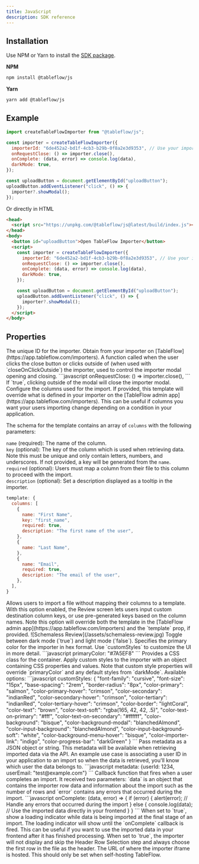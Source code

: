 ```yaml
---
title: JavaScript
description: SDK reference
---
```


## Installation

Use NPM or Yarn to install the [SDK package](https://www.npmjs.com/package/@tableflow/js).

**NPM**
```bash
npm install @tableflow/js
```
**Yarn**
```bash
yarn add @tableflow/js
```
## Example

```javascript
import createTableFlowImporter from "@tableflow/js";

const importer = createTableFlowImporter({
  importerId: "6de452a2-bd1f-4cb3-b29b-0f8a2e3d9353", // Use your importer ID from https://app.tableflow.com/importers
  onRequestClose: () => importer.close(),
  onComplete: (data, error) => console.log(data),
  darkMode: true,
});

const uploadButton = document.getElementById("uploadButton");
uploadButton.addEventListener("click", () => {
  importer?.showModal();
});
```

Or directly in HTML
```html
<head>
  <script src="https://unpkg.com/@tableflow/js@latest/build/index.js"></script>
</head>
<body>
  <button id="uploadButton">Open TableFlow Importer</button>
  <script>
    const importer = createTableFlowImporter({
      importerId: "6de452a2-bd1f-4cb3-b29b-0f8a2e3d9353", // Use your importer ID from https://app.tableflow.com/importers
      onRequestClose: () => importer.close(),
      onComplete: (data, error) => console.log(data),
      darkMode: true,
    });

    const uploadButton = document.getElementById("uploadButton");
    uploadButton.addEventListener("click", () => {
      importer?.showModal();
    });
  </script>
</body>
```

## Properties

<ResponseField name="importerId" type="string" required>
  The unique ID for the importer. Obtain from your importer on [TableFlow](https://app.tableflow.com/importers).
</ResponseField>

<ResponseField name="onRequestClose" type="function" required>
  A function called when the user clicks the close button or clicks outside of (when used with `closeOnClickOutside`)
  the importer, used to control the importer modal opening and closing.
  ```javascript
  onRequestClose: () => importer.close(),
  ```
</ResponseField>

<ResponseField name="closeOnClickOutside" type="boolean">
  If `true`, clicking outside of the modal will close the importer modal.
</ResponseField>

<ResponseField name="template" type="object">
  Configure the columns used for the import. If provided, this template will override what is defined in your importer
  on the [TableFlow admin app](https://app.tableflow.com/importers). This can be useful if columns you want your users
  importing change depending on a condition in your application.

  The schema for the template contains an array of `columns` with the following parameters:

  `name` (required): The name of the column. \
  `key` (optional): The key of the column which is used when retrieving data. Note this must be unique and only contain
  letters, numbers, and underscores. If not provided, a key will be generated from the `name`. \
  `required` (optional): Users must map a column from their file to this column to proceed with the import. \
  `description` (optional): Set a description displayed as a tooltip in the importer.
  ```javascript
  template: {
    columns: [
      {
        name: "First Name",
        key: "first_name",
        required: true,
        description: "The first name of the user",
      },
      {
        name: "Last Name",
      },
      {
        name: "Email",
        required: true,
        description: "The email of the user",
      },
    ],
  }
  ```
</ResponseField>

<ResponseField name="schemaless" type="boolean">
  Allows users to import a file without mapping their columns to a template. With this option enabled, the Review screen
  lets users input custom destination column keys, or use pre-generated keys based on the column names. Note this option
  will override both the template in the [TableFlow admin app](https://app.tableflow.com/importers) and the `template`
  prop, if provided.
  <Frame>
    ![Schemaless Review](/assets/schemaless-review.jpg)
  </Frame>
</ResponseField>

<ResponseField name="darkMode" type="boolean">
  Toggle between dark mode (`true`) and light mode (`false`).
</ResponseField>

<ResponseField name="primaryColor" type="string">
  Specifies the primary color for the importer in hex format. Use `customStyles` to customize the UI in more detail.
  ```javascript
  primaryColor: "#7A5EF8"
  ```
</ResponseField>

<ResponseField name="className" type="string">
  Provides a CSS class for the container.
</ResponseField>

<ResponseField name="customStyles" type="object">
  Apply custom styles to the importer with an object containing CSS properties and values. Note that custom style
  properties will override `primaryColor` and any default styles from `darkMode`.
  Available options:
  ```javascript
  customStyles: {
    "font-family": "cursive",
    "font-size": "15px",
    "base-spacing": "2rem",
    "border-radius": "8px",
    "color-primary": "salmon",
    "color-primary-hover": "crimson",
    "color-secondary": "indianRed",
    "color-secondary-hover": "crimson",
    "color-tertiary": "indianRed",
    "color-tertiary-hover": "crimson",
    "color-border": "lightCoral",
    "color-text": "brown",
    "color-text-soft": "rgba(165, 42, 42, .5)",
    "color-text-on-primary": "#fff",
    "color-text-on-secondary": "#ffffff",
    "color-background": "bisque",
    "color-background-modal": "blanchedAlmond",
    "color-input-background": "blanchedAlmond",
    "color-input-background-soft": "white",
    "color-background-menu-hover": "bisque",
    "color-importer-link": "indigo",
    "color-progress-bar": "darkGreen"
}
  ```
</ResponseField>

<ResponseField name="metadata" type="object">
  Pass metadata as a JSON object or string. This metadata will be available when retrieving imported data via the API.
  An example use case is associating a user ID in your application to an import so when the data is retrieved, you'll
  know which user the data belongs to.
  ```javascript
  metadata: {userId: 1234, userEmail: "test@example.com"}
  ```
</ResponseField>

<ResponseField name="onComplete" type="function" required>
  Callback function that fires when a user completes an import. It received two parameters: `data` is an object that
  contains the importer row data and information about the import such as the number of rows and `error` contains any
  errors that occurred during the import.
  ```javascript
  onComplete: (data, error) => {
    if (error) {
      alert(error); // Handle any errors that occurred during the import
    } else {
      console.log(data); // Use the imported data directly in your frontend
    }
  }
  ```
</ResponseField>

<ResponseField name="showImportLoadingStatus" type="boolean">
  When set to `true`, show a loading indicator while data is being imported at the final stage of an import. The loading
  indicator will show until the `onComplete` callback is fired. This can be useful if you want to use the imported data
  in your frontend after it has finished processing.
</ResponseField>

<ResponseField name="skipHeaderRowSelection" type="boolean">
  When set to `true`, the importer will not display and skip the Header Row Selection step and always choose the first
  row in the file as the header.
</ResponseField>

<ResponseField name="hostUrl" type="string">
  The URL of where the importer iframe is hosted. This should only be set when self-hosting TableFlow.
</ResponseField>
